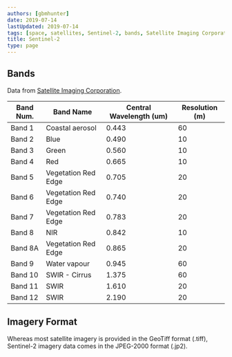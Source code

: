 ```yaml
---
authors: [gbmhunter]
date: 2019-07-14
lastUpdated: 2019-07-14
tags: [space, satellites, Sentinel-2, bands, Satellite Imaging Corporation]
title: Sentinel-2
type: page
---
```


## Bands

Data from [Satellite Imaging Corporation](https://www.satimagingcorp.com/satellite-sensors/other-satellite-sensors/sentinel-2a/).

<table>
  <thead>
    <tr>
      <th>Band Num.</th>
      <th>Band Name</th>
      <th>Central Wavelength (um)</th>
      <th>Resolution (m)</th>
    </tr>
  </thead>
  <tbody>
    <tr>
      <td>Band 1</td>
      <td>Coastal aerosol</td>
      <td>0.443</td>
      <td>60</td>
    </tr>
    <tr>
      <td>Band 2</td>
      <td>Blue</td>
      <td>0.490</td>
      <td>10</td>
    </tr>
    <tr>
      <td>Band 3</td>
      <td>Green</td>
      <td>0.560</td>
      <td>10</td>
    </tr>
    <tr>
      <td>Band 4</td>
      <td>Red</td>
      <td>0.665</td>
      <td>10</td>
    </tr>
    <tr>
      <td>Band 5</td>
      <td>Vegetation Red Edge</td>
      <td>0.705</td>
      <td>20</td>
    </tr>
    <tr>
      <td>Band 6</td>
      <td>Vegetation Red Edge</td>
      <td>0.740</td>
      <td>20</td>
    </tr>
    <tr>
      <td>Band 7</td>
      <td>Vegetation Red Edge</td>
      <td>0.783</td>
      <td>20</td>
    </tr>
    <tr>
      <td>Band 8</td>
      <td>NIR</td>
      <td>0.842</td>
      <td>10</td>
    </tr>
    <tr>
      <td>Band 8A</td>
      <td>Vegetation Red Edge</td>
      <td>0.865</td>
      <td>20</td>
    </tr>
    <tr>
      <td>Band 9</td>
      <td>Water vapour</td>
      <td>0.945</td>
      <td>60</td>
    </tr>
    <tr>
      <td>Band 10</td>
      <td>SWIR - Cirrus</td>
      <td>1.375</td>
      <td>60</td>
    </tr>
    <tr>
      <td>Band 11</td>
      <td>SWIR</td>
      <td>1.610</td>
      <td>20</td>
    </tr>
    <tr>
      <td>Band 12</td>
      <td>SWIR</td>
      <td>2.190</td>
      <td>20</td>
    </tr>
  </tbody>
</table>

## Imagery Format

Whereas most satellite imagery is provided in the GeoTiff format (.tiff), Sentinel-2 imagery data comes in the JPEG-2000 format (.jp2).
